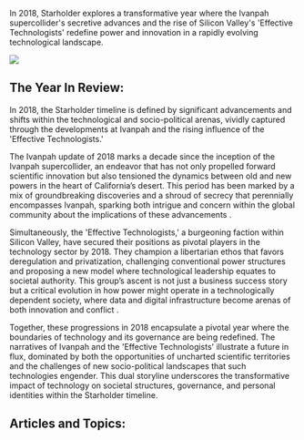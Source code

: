 In 2018, Starholder explores a transformative year where the Ivanpah supercollider's secretive advances and the rise of Silicon Valley's 'Effective Technologists' redefine power and innovation in a rapidly evolving technological landscape.

![](https://www.blockstar.com/wp-content/uploads/2024/06/2018_11efta.png)

## The Year In Review:
In 2018, the Starholder timeline is defined by significant advancements and shifts within the technological and socio-political arenas, vividly captured through the developments at Ivanpah and the rising influence of the 'Effective Technologists.'

The Ivanpah update of 2018 marks a decade since the inception of the Ivanpah supercollider, an endeavor that has not only propelled forward scientific innovation but also tensioned the dynamics between old and new powers in the heart of California’s desert. This period has been marked by a mix of groundbreaking discoveries and a shroud of secrecy that perennially encompasses Ivanpah, sparking both intrigue and concern within the global community about the implications of these advancements .

Simultaneously, the 'Effective Technologists,' a burgeoning faction within Silicon Valley, have secured their positions as pivotal players in the technology sector by 2018. They champion a libertarian ethos that favors deregulation and privatization, challenging conventional power structures and proposing a new model where technological leadership equates to societal authority. This group’s ascent is not just a business success story but a critical evolution in how power might operate in a technologically dependent society, where data and digital infrastructure become arenas of both innovation and conflict .

Together, these progressions in 2018 encapsulate a pivotal year where the boundaries of technology and its governance are being redefined. The narratives of Ivanpah and the 'Effective Technologists' illustrate a future in flux, dominated by both the opportunities of uncharted scientific territories and the challenges of new socio-political landscapes that such technologies engender. This dual storyline underscores the transformative impact of technology on societal structures, governance, and personal identities within the Starholder timeline.

## Articles and Topics:

